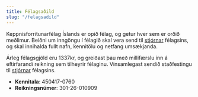 ```yaml
---
title: Félagsaðild
slug: "/felagsadild"
---
```


Keppnisforritunarfélag Íslands er opið félag, og getur hver sem er orðið
meðlimur. Beiðni um inngöngu í félagið skal vera send til [stjórnar](mailto:keppnisforritun@gmail.com) félagsins, og
skal innihalda fullt nafn, kennitölu og netfang umsækjanda.

Árleg félagsgjöld eru 1337kr, og greiðast þau með millifærslu inn á eftirfarandi
reikning sem tilheyrir félaginu. Vinsamlegast sendið staðfestingu til [stjórnar](mailto:keppnisforritun@gmail.com)
félagsins.

- **Kennitala**: 450417-0760
- **Reikningsnúmer**: 301-26-010909
